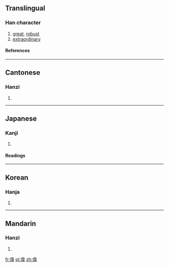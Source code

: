{{see|伟}}

==Translingual==
===Han character===
{{Han char|rn=9|rad=人|as=09|sn=11|four=2425<sub>6</sub>|canj=人木一手 (ODMQ)}}
# [[great]], [[robust]]
# [[extraordinary]]
====References====
{{Han ref|kx=0110.050|dkj=00837|dj=0234.020|hdz=10198.040|uh=5049|ud=20553|bh=B0B6|bd=45238}}
----
==Cantonese==
===Hanzi===
{{yue-hanzi|jyut=|y=wai5}}
# {{defn|Cantonese}}
----
==Japanese==
===Kanji===
{{ja-kanji|grade=|rs=人09}}
# {{defn|Japanese}} 
====Readings====
{{ja-readings|on=[[い]] (i)|kun=[[えらい]] (erai)}}
----
==Korean==
===Hanja===
{{ko-hanja|hangeul=위|rv=wi|mr=wi}}
# {{defn|Korean}}
----
==Mandarin==
===Hanzi===
{{cmn-hanzi|sim=伟|pin=[[jǔ]] (ju3), [[wěi]] (wei3)|wg=chü<sup>3</sup>, wei<sup>3</sup>}}
# {{defn|Mandarin}}

[[fr:偉]]
[[pl:偉]]
[[zh:偉]]